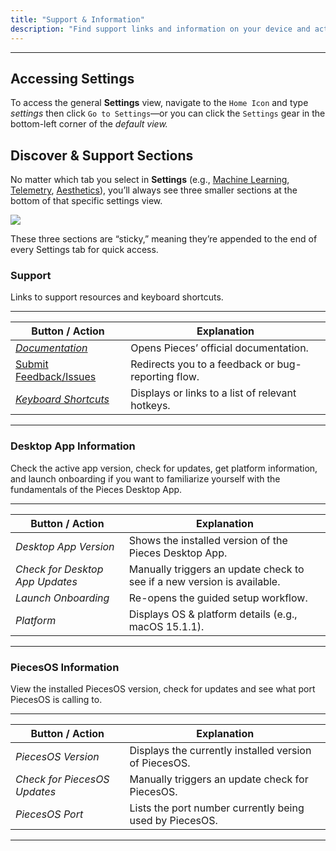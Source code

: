 ```yaml
---
title: "Support & Information"
description: "Find support links and information on your device and active version for PiecesOS and the Pieces for Developers Desktop App in these three “sticky” sections within the Settings view."
---
```


---

## Accessing Settings

To access the general **Settings** view, navigate to the `Home Icon` and type _settings_ then click `Go to Settings`—or you can click the `Settings` gear in the bottom-left corner of the _default view._

## Discover & Support Sections

No matter which tab you select in **Settings** (e.g., [Machine Learning](https://docs.pieces.app/products/desktop/configuration/copilot-and-machine-learning#machine-learning), [Telemetry](https://docs.pieces.app/products/desktop/configuration/additional-settings#telemetry--diagnostics), [Aesthetics](https://docs.pieces.app/products/desktop/configuration/aesthetics-layout)), you’ll always see three smaller sections at the bottom of that specific settings view. 

![](https://storage.googleapis.com/hashnode_product_documentation_assets/desktop_app_assets/settings_with_mcp_update/support_and_information/support_and_feedback.png)

These three sections are “sticky,” meaning they’re appended to the end of every Settings tab for quick access.

### Support

Links to support resources and keyboard shortcuts.

---

| **Button / Action**                                                                                | **Explanation**                                    |
| -------------------------------------------------------------------------------------------------- | -------------------------------------------------- |
| [_Documentation_](https://docs.pieces.app)                                                         | Opens Pieces’ official documentation.              |
| <a target="_blank" href="https://github.com/pieces-app/support/issues"> Submit Feedback/Issues</a> | Redirects you to a feedback or bug-reporting flow. |
| [_Keyboard Shortcuts_](https://docs.pieces.app/products/desktop/actions/keyboard-shortcuts)        | Displays or links to a list of relevant hotkeys.   |

---

### Desktop App Information

Check the active app version, check for updates, get platform information, and launch onboarding if you want to familiarize yourself with the fundamentals of the Pieces Desktop App.

---

| **Button / Action**             | **Explanation**                                                         |
| ------------------------------- | ----------------------------------------------------------------------- |
| _Desktop App Version_           | Shows the installed version of the Pieces Desktop App.                  |
| _Check for Desktop App Updates_ | Manually triggers an update check to see if a new version is available. |
| _Launch Onboarding_             | Re-opens the guided setup workflow.                                     |
| _Platform_                      | Displays OS & platform details (e.g., macOS 15.1.1).                    |

---

### PiecesOS Information

View the installed PiecesOS version, check for updates and see what port PiecesOS is calling to.

---

| **Button / Action**          | **Explanation**                                         |
| ---------------------------- | ------------------------------------------------------- |
| _PiecesOS Version_           | Displays the currently installed version of PiecesOS.   |
| _Check for PiecesOS Updates_ | Manually triggers an update check for PiecesOS.         |
| _PiecesOS Port_              | Lists the port number currently being used by PiecesOS. |

---